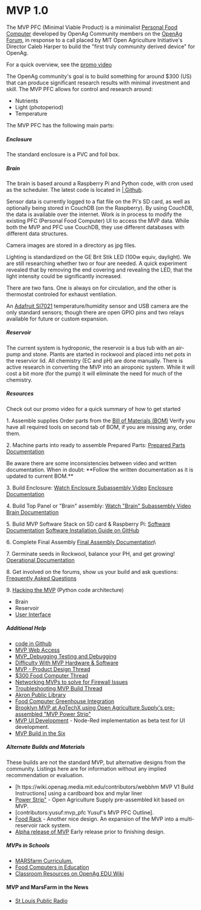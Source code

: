 = MVP 1.0 =

The MVP PFC (Minimal Viable Product) is a minimalist [[food_computer_2:getting_started|Personal Food Computer]] developed by OpenAg Community members on the [https://forum.openag.media.mit.edu/t/mvp-community-development/1892 OpenAg Forum], in response to a call placed by MIT Open Agriculture Initiative's Director Caleb Harper to build the "first truly community derived device" for OpenAg.



For a quick overview, see the [https://www.youtube.com/watch?v=yGGVXu1yMfQ&feature=youtu.be promo video]

The OpenAg community's goal is to build something for around $300 (US) that can produce significant research results with minimal investment and skill.  The MVP PFC allows for control and research around:
* Nutrients
* Light (photoperiod)
* Temperature

The MVP PFC has the following main parts:
===== Enclosure =====
The standard enclosure is a PVC and foil box.
===== Brain =====

The brain is based around a Raspberry Pi and Python code, with cron used as the scheduler.  The latest code is located in [https://github.com/futureag/mvp | Github].

Sensor data is currently logged to a flat file on the Pi's SD card, as well as optionally being stored in CouchDB (on the Raspberry). By using CouchDB, the data is available over the internet.  Work is in process to modify the existing PFC (Personal Food Computer) UI to access the MVP data.  While both the MVP and PFC use CouchDB, they use different databases with different data structures.

Camera images are stored in a directory as jpg files.

Lighting is standardized on the GE Brit Stik LED (100w equiv, daylight).  We are still researching whether two or four are needed.  A quick experiment revealed that by removing the end covering and revealing the LED, that the light intensity could be significantly increased.

There are two fans.  One is always on for circulation, and the other is thermostat controled for exhaust ventilation.

An [https://learn.adafruit.com/adafruit-si7021-temperature-plus-humidity-sensor/overview Adafruit SI7021] temperature/humidity sensor and USB camera are the only standard sensors; though there are open GPIO pins and two relays available for future or custom expansion.
===== Reservoir =====

The current system is hydroponic, the reservoir is a bus tub with an air-pump and stone.  Plants are started in rockwool and placed into net pots in the reservior lid.  All chemistry (EC and pH) are done manually.  There is active research in converting the MVP into an airoponic system.  While it will cost a bit more (for the pump) it will eliminate the need for much of the chemistry.
===== Resources =====
Check out our promo video for a quick summary of how to get started

1. Assemble supplies
Order parts from the [https://docs.google.com/spreadsheets/d/11uVNtVRwgM3ghLS6GWti2Bnrr1LLZmgzxPSaRIAi854/edit?usp=sharing Bill of Materials (BOM)] Verify you have all required tools on second tab of BOM, if you are missing any, order them.

2. Machine parts into ready to assemble Prepared Parts: [https://docs.google.com/presentation/d/1-RhLp98lgGOMHJ7TVwpK3idU7WbcJTbuMNNjlbJ5TME/edit?usp=sharing Prepared Parts Documentation]

Be aware there are some inconsistencies between video and written documentation. 
When in doubt: **Follow the written documentation as it is updated to current BOM.**

3. Build Enclosure: [https://www.youtube.com/watch?v=SxPp5gJZcic Watch Enclosure Subassembly Video]
[https://docs.google.com/presentation/d/1TVVPPh8ymDziJstBPThQpdcQynRyJOo_DGR2CHAkSU0/edit?usp=sharing Enclosure Documentation]

4. Build Top Panel or "Brain" assembly: [https://www.youtube.com/watch?v=46w__wCbC6I Watch "Brain" Subassembly Video] [https://docs.google.com/presentation/d/1bXkGeTNTy66-_mO14JqDCGnvB5E5y3JXhQ38yVxRPP0/edit?usp=sharing Brain Documentation]

5. Build MVP Software Stack on SD card & Raspberry Pi: [https://docs.google.com/presentation/d/1YNNcF4PwlKjqAmt4XgMx4NBQcAw279qRtd0rp2uKJSg/edit?usp=sharing Software Documentation] [https://github.com/webbhm/OpenAg-MVP-II#architecture Software Installation Guide on GitHub]

6. Complete Final Assembly [https://docs.google.com/presentation/d/1h53Dlnwfk4txx3D7bPjipJmu_femCNZAWq2onlkEO0c/edit?usp=sharing Final Assembly Documentation]\

7. Germinate seeds in Rockwool, balance your PH, and get growing! [https://docs.google.com/presentation/d/1XIZdzpvIR4x0E80TgR2NLbtaRzQr0QnXLJ8R8A7IE9g/edit?usp=sharing Operational Documentation]

8. Get involved on the forums, show us your build and ask questions: [https://docs.google.com/document/d/1NidizfnrUlMdpoob8cxGYLlP9Pt9y-u-Z_eImV1MtcI/edit Frequently Asked Questions]

9. [[MVP_Hacking |Hacking the MVP]] (Python code architecture)
* Brain
* Reservoir
* [[mvp_1.0_UI | User Interface]]
 
===== Additional Help =====
* [https://github.com/futureag/mvp code in Github]
* [[MVP Web Access]]
* [[MVP_Debugging Testing and Debugging]]
* [https://forum.openag.media.mit.edu/t/difficulty-with-mvp-system-test-si7021-failure/3104?u=webb.peter Difficulty With MVP Hardware & Software]
* [http://forum.openag.media.mit.edu/t/mvp-product-design/1893 MVP - Product Design Thread]
* [http://forum.openag.media.mit.edu/t/300-food-computer/2343 $300 Food Computer Thread]
* [http://forum.openag.media.mit.edu/t/networking-mvps-to-simplify-firewall-issues/2305?u=webb.peter Networking MVPs to solve for Firewall Issues]
* [http://forum.openag.media.mit.edu/t/troubleshooting-mvp-build/2384 Troubleshooting MVP Build Thread]
* [http://forum.openag.media.mit.edu/t/libraries-food-computers-plix-build-public-library-innovation-exchange-at-mit-media-lab/2895?u=webb.peter Akron Public Library]
* [https://forum.openag.media.mit.edu/t/is-there-a-way-to-integrate-greenhouse-and-food-computers/3146?u=webb.peter Food Computer Greenhouse Integration]
* [https://forum.openag.media.mit.edu/t/brooklyn-update-replicating-pfcs/2474 Brooklyn MVP at AgTechX using Open Agriculture Supply's pre-assembled "MVP Power Strip"]
* [https://forum.openag.media.mit.edu/t/mvp-dashboard-in-nodered/3172 MVP UI Development] - Node-Red implementation as beta test for UI development.
* [https://forum.openag.media.mit.edu/t/mvp-build-in-the-six/3366?u=webb.peter MVP Build in the Six]

===== Alternate Builds and Materials =====
These builds are not the standard MVP, but alternative designs from the community. Listings here are for information without any implied recommendation or evaluation.
* [h ttps://wiki.openag.media.mit.edu/contributors/webbhm MVP V1 Build Instructions] using a cardboard box and mylar liner
* [https://www.openagriculturesupply.com/product-page/open-agriculture-supply-mvp-food-computer-kit"MVP Power Strip"] - Open Agriculture Supply pre-assembled kit based on MVP.
* [contributors:yusuf:mvp_pfc Yusuf's MVP PFC Outline].
*[http://forum.openag.media.mit.edu/t/300-mvp-food-computer-variant-my-build/2687 Food Rack] - Another nice design.  An expansion of the MVP into a multi-reservoir rack system.
* [https://forum.openag.media.mit.edu/t/mvp-alpha-release-bill-of-materials/2019/3 Alpha release of MVP] Early release prior to finishing design.

===== MVPs in Schools =====
* [https://forum.openag.media.mit.edu/t/growing-plants-in-space-marsfarm-curriculum/3056 MARSfarm Curriculum.]
* [https://forum.openag.media.mit.edu/c/education Food Computers in Education]
* [https://wiki.openag.media.mit.edu/education Classroom Resources on OpenAg EDU Wiki]

====MVP and MarsFarm in the News====
* [http://news.stlpublicradio.org/post/st-louis-startup-marsfarm-works-students-build-computers-grow-food#stream/0 St Louis Public Radio]
